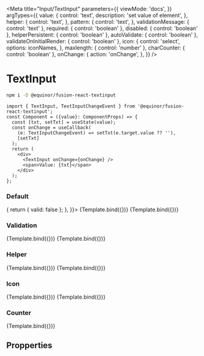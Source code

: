 

<Meta
  title="Input/TextInput"
  parameters={{
    viewMode: 'docs',
  }}
  argTypes={{
    value: {
      control: 'text',
      description: 'set value of element',
    },
    helper: {
      control: 'text',
    },
    pattern: {
      control: 'text',
    },
    validationMessage: { 
      control: 'text' 
    },
    required: { 
      control: 'boolean' 
    },
    disabled: { 
      control: 'boolean' 
    },
    helperPersistent: { 
      control: 'boolean' 
    },
    autoValidate: { 
      control: 'boolean' 
    },
    validateOnInitialRender: { 
      control: 'boolean' 
    },
    icon: {
      control: 'select',
      options: iconNames,
    },
    maxlength: { 
      control: 'number' 
    },
    charCounter: { 
      control: 'boolean' 
    },
    onChange: {
      action: 'onChange',
    },
  }}
/>

# TextInput

```sh
npm i -D @equinor/fusion-react-textinput
```

```tsx
import { TextInput, TextInputChangeEvent } from '@equinor/fusion-react-textinput';
const Component = ({value}: ComponentProps) => {
  const [txt, setTxt] = useState(value);
  const onChange = useCallback(
    (e: TextInputChangeEvent) => setTxt(e.target.value ?? ''),
    [setTxt]
  );
  return (
    <div>
      <TextInput onChange={onChange} />
      <span>Value: {txt}</span>
    </div>
  );
};
```

### Default


<Canvas>
  <Story name="Default" args={{
      label: 'Default',
      validityTransform: (message, nativeValidity) => {
        return { valid: false };
      },
  }}>
    {Template.bind({})}
  </Story>
  <Story name="Disabled" args={{
    label: 'Disabled', 
    disabled: true
  }}>
    {Template.bind({})}
  </Story>
</Canvas>

### Validation

<Canvas>
  <Story name="Required" args={{
    label: 'Required', 
    required: true
  }}>
    {Template.bind({})}
  </Story>
  <Story name="Pattern" args={{
      label: 'Pattern', 
      required: true, 
      pattern: "[0-9]",
      value:"1337",
      validationMessage:"Input must be a number between 0-9!",
      autoValidate: true,
      validateOnInitialRender: true 
  }}>
    {Template.bind({})}
  </Story>
</Canvas>

### Helper

<Canvas>
  <Story name="Helper" args={{
    label:"Helper", 
    helper:"This helper shows when active!" 
  }}>
    {Template.bind({})}
  </Story>
  <Story name="PersistentHelper" args={{
    label:"PersistentHelper", 
    helper:"This helper shows when active!", 
    helperPersistent: true
  }}>
    {Template.bind({})}
  </Story>
</Canvas>

### Icon

<Canvas>
  <Story name="Icon" args={{
    label: "Icon",
    icon: "settings"
  }}>
    {Template.bind({})}
  </Story>
  <Story name="Trailing icon" args={{
    label: "Trailing icon",
    iconTrailing: "settings",
  }}>
    {Template.bind({})}
  </Story>
</Canvas>

### Counter

<Canvas>
  <Story name="Counter" args={{
      label:"Character counter", 
      maxlength:10,
      charCounter: true,
      helper:"Helper Text", 
      helperPersistent: true, 
  }}>
    {Template.bind({})}
  </Story>
</Canvas>

## Propperties
<ArgsTable of={Template} />
